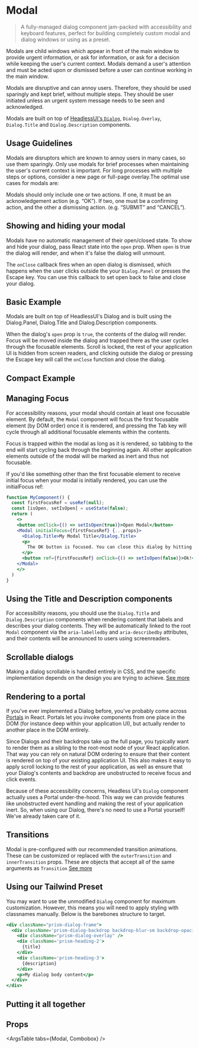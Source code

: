 
<Meta title="Interaction/Modal/Overview" component={Modal} />

# Modal

> A fully-managed dialog component jam-packed with accessibility and keyboard features, perfect for building completely custom modal and dialog windows or using as a preset.

Modals are child windows which appear in front of the main window to provide urgent information, or ask for information, or ask for a decision while keeping the user's current context. Modals demand a user's attention and must be acted upon or dismissed before a user can continue working in the main window.

Modals are disruptive and can annoy users. Therefore, they should be used sparingly and kept brief, without multiple steps. They should be user initiated unless an urgent system message needs to be seen and acknowledged.

Modals are built on top of [HeadlessUI's `Dialog`](https://headlessui.dev/react/dialog), `Dialog.Overlay`, `Dialog.Title` and `Dialog.Description` components.

## Usage Guidelines

Modals are disruptors which are known to annoy users in many cases, so use them sparingly. Only use modals for brief processes when maintaining the user's current context is important. For long processes with multiple steps or options, consider a new page or full-page overlay.The optimal use cases for modals are:

Modals should only include one or two actions. If one, it must be an acknowledgement action (e.g. “OK”). If two, one must be a confirming action, and the other a dismissing action. (e.g. “SUBMIT” and “CANCEL”).

## Showing and hiding your modal

Modals have no automatic management of their open/closed state. To show and hide your dialog, pass React state into the `open` prop. When `open` is true the dialog will render, and when it's false the dialog will unmount.

The `onClose` callback fires when an open dialog is dismissed, which happens when the user clicks outside the your `Dialog.Panel` or presses the Escape key. You can use this callback to set open back to false and close your dialog.

## Basic Example

Modals are built on top of HeadlessUI's Dialog and is built using the Dialog.Panel, Dialog.Title and Dialog.Description components.

When the dialog's `open` prop is `true`, the contents of the dialog will render. Focus will be moved inside the dialog and trapped there as the user cycles through the focusable elements. Scroll is locked, the rest of your application UI is hidden from screen readers, and clicking outside the dialog or pressing the Escape key will call the `onClose` function and close the dialog.

<Canvas>
  <Story name='1. Modal' id='interaction-modal--basic' />
</Canvas>

## Compact Example

<Canvas>
  <Story name="1. Succinct" id="interaction-modal--compact-example" />
</Canvas>

## Managing Focus

For accessibility reasons, your modal should contain at least one focusable element. By default, the `Modal` component will focus the first focusable element (by DOM order) once it is rendered, and pressing the Tab key will cycle through all additional focusable elements within the contents.

Focus is trapped within the modal as long as it is rendered, so tabbing to the end will start cycling back through the beginning again. All other application elements outside of the modal will be marked as inert and thus not focusable.

If you'd like something other than the first focusable element to receive initial focus when your modal is initially rendered, you can use the initialFocus ref:

```jsx
function MyComponent() {
  const firstFocusRef = useRef(null);
  const [isOpen, setIsOpen] = useState(false);
  return (
    <>
    <button onClick={() => setIsOpen(true)}>Open Modal</button>
    <Modal initialFocus={firstFocusRef} {...props}>
      <Dialog.Title>My Modal Title</Dialog.Title>
      <p>
        The OK button is focused. You can close this dialog by hitting enter.
      </p>
      <button ref={firstFocusRef} onClick={() => setIsOpen(false)}>Ok!</button>
    </Modal>
    </>
  )
}
```

## Using the Title and Description components

For accessibility reasons, you should use the `Dialog.Title` and `Dialog.Description` components when rendering content that labels and describes your dialog contents. They will be automatically linked to the root `Modal` component via the `aria-labelledby` and `aria-describedby` attributes, and their contents will be announced to users using screenreaders.

## Scrollable dialogs

Making a dialog scrollable is handled entirely in CSS, and the specific implementation depends on the design you are trying to achieve. [See more](https://headlessui.dev/react/dialog#scrollable-dialogs)


## Rendering to a portal

If you've ever implemented a Dialog before, you've probably come across [Portals](https://reactjs.org/docs/portals.html) in React. Portals let you invoke components from one place in the DOM (for instance deep within your application UI), but actually render to another place in the DOM entirely.

Since Dialogs and their backdrops take up the full page, you typically want to render them as a sibling to the root-most node of your React application. That way you can rely on natural DOM ordering to ensure that their content is rendered on top of your existing application UI. This also makes it easy to apply scroll locking to the rest of your application, as well as ensure that your Dialog's contents and backdrop are unobstructed to receive focus and click events.

Because of these accessibility concerns, Headless UI's `Dialog` component actually uses a Portal under-the-hood. This way we can provide features like unobstructed event handling and making the rest of your application inert. So, when using our Dialog, there's no need to use a Portal yourself! We've already taken care of it.

## Transitions

Modal is pre-configured with our recommended transition animations. These can be customized or replaced with the `outerTransition` and `innerTransition` props. These are objects that accept all of the same arguments as `Transition` [See more](https://headlessui.dev/react/dialog#transitions)

## Using our Tailwind Preset

You may want to use the unmodified `Dialog` component for maximum customization. However, this means you will need to apply styling with classnames manually. Below is the barebones structure to target.

```jsx
<div className="prism-dialog-frame">
  <div className='prism-dialog-backdrop backdrop-blur-sm backdrop-opacity-95 backdrop-grayscale'>
    <div className="prism-dialog-overlay" />
    <div className='prism-heading-2'>
      {title}
    </div>
    <div className='prism-heading-3'>
      {description}
    </div>
    <p>My dialog body content</p>
  </div>
</div>
```

## Putting it all together
<Canvas>
  <Story name='1. Modal' id='elements-card--autoplay' />
</Canvas>

## Props

<ArgsTable tabs={Modal, Combobox} />
